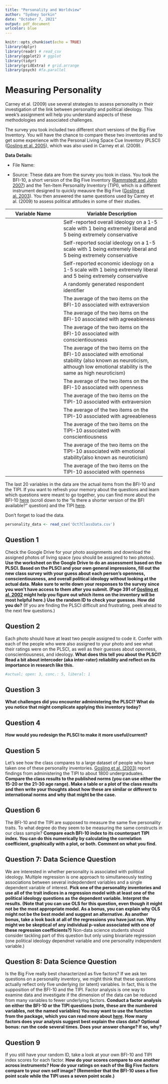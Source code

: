 ```yaml
---
title: "Personality and Worldview"
author: "Sydney Sorkin"
date: "October 7, 2021"
output: pdf_document
urlcolor: blue
---
```


```r
knitr::opts_chunk$set(echo = TRUE)
library(dplyr)
library(readr) # read_csv
library(ggplot2) # ggplot
library(tidyr)
library(gridExtra) # grid.arrange
library(psych) #fa.parallel
```

# Measuring Personality

Carney et al. (2009) use several strategies to assess personality in their investigation of the link between personality and political ideology. This week's assignment will help you understand aspects of these methodologies and associated challenges.

The survey you took included two different short versions of the Big Five Inventory. You will have the chance to compare these two inventories and to get some experience with the Personal Living Space Cue Inventory (PLSCI) ([Gosling et al. 2005](http://gosling.psy.utexas.edu/wp-content/uploads/2014/09/EnvandBehav05GoslingetalPLSCI.pdf)), which was also used in Carney et al. (2009). 

**Data Details:**

* File Name: \texttt{Oct7ClassData.csv}

* Source: These data are from the survey you took in class. You took the BFI-10, a short version of the Big Five Inventory ([Rammstedt and John 2007](https://psycnet.apa.org/record/2007-02371-015)) and the Ten-Item Personality Inventory (TIPI), which is a different instrument designed to quickly meausre the Big Five ([Gosling et al. 2003](http://gosling.psy.utexas.edu/wp-content/uploads/2014/09/JRP-03-tipi.pdf)). You then answered the same questions used by Carney et al. (2009) to assess political attitudes in some of their studies.

Variable Name         | Variable Description
--------------------- | --------------------------------------
\texttt{Overall}         | Self-reported overall ideology on a 1-5 scale with 1 being extremely liberal and 5 being extremely conservative
\texttt{Social}       | Self-reported social ideology on a 1-5 scale with 1 being extremely liberal and 5 being extremely conservative
\texttt{Economic}    | Self-reported economic ideology on a 1-5 scale with 1 being extremely liberal and 5 being extremely conservative
\texttt{Random ID}| A randomly generated respondent identifier
\texttt{BFI\_extraversion}        | The average of the two items on the BFI-10 associated with extraversion
\texttt{BFI\_agreeableness}    | The average of the two items on the BFI-10 associated with agreeableness
\texttt{BFI\_conscientiousness}| The average of the two items on the BFI-10 associated with conscientiousness
\texttt{BFI\_emot\_stability}| The average of the two items on the BFI-10 associated with emotional stability (also known as neuroticism, although low emotional stability is the same as high neuroticism)
\texttt{BFI\_openness} | The average of the two items on the BFI-10 associated with openness
\texttt{TIPI\_extraversion}| The average of the two items on the TIPI-10 associated with extraversion
\texttt{TIPI\_agreeableness}    | The average of the two items on the TIPI-10 associated with agreeableness
\texttt{TIPI\_conscientiousness}| The average of the two items on the TIPI-10 associated with conscientiousness
\texttt{TIPI\_emot\_stability}| The average of the two items on the TIPI-10 associated with emotional stability(also known as neuroticism)
\texttt{TIPI\_openness} | The average of the two items on the TIPI-10 associated with openness

The last 20 variables in the data are the actual items from the BFI-10 and the TIPI. If you want to refresh your memory about the questions and learn which questions were meant to go together, you can find more about the BFI-10 [here](https://www.ocf.berkeley.edu/~johnlab/bfi.htm) (scroll down to the "Is there a shorter version of the BFI available?" question) and the TIPI [here](http://gosling.psy.utexas.edu/scales-weve-developed/ten-item-personality-measure-tipi/ten-item-personality-inventory-tipi/).

Don't forget to load the data.

```r
personality_data <- read_csv('Oct7ClassData.csv')
```

## Question 1
Check the Google Drive for your photo assignments and download the assigned photos of living space (you should be assigned to two photos). **Use the worksheet on the Google Drive to do an assessment based on the PLSCI. Based on the PLSCI and your own general impressions, fill out the new class survey with your guess about each person's openness, conscientiousness, and overall political ideology without looking at the actual data. Make sure to write down your responses to the survey since you won't have access to them after you submit. (Page 391 of [Gosling et al. 2002](http://gosling.psy.utexas.edu/wp-content/uploads/2014/09/JPSP02-Roomwithacue.pdf) might help you figure out which items on the inventory will be most helpful here.) Use the random ID to check your guesses. How did you do?** (If you are finding the PLSCI difficult and frustrating, peek ahead to the next few questions.)


## Question 2
Each photo should have at least two people assigned to code it. Confer with each of the people who were also assigned to your photo and see what their ratings were on the PLSCI, as well as their guesses about openness, conscientiousness, and ideology. **What does this tell you about the PLSCI? Read a bit about intercoder (aka inter-rater) reliability and reflect on its importance in research like this.**
```r
#actual; open: 3, conc.: 5, liberal: 1
```


## Question 3
**What challenges did you encounter administering the PLSCI? What do you notice that might complicate applying this inventory today?**


## Question 4
**How would you redesign the PLSCI to make it more useful/current?**


## Question 5
Let's see how the class compares to a large dataset of people who have taken one of these personality inventories. [Gosling et al. (2003)](https://citeseerx.ist.psu.edu/viewdoc/download?doi=10.1.1.113.6704&rep=rep1&type=pdf) report findings from administering the TIPI to about 1800 undergraduates. **Compare the class results to the published norms (you can use either the 15-20 or the 21-30 age range). Make a table or a plot of the class results and then write your thoughts about how these are similar or different to international norms and why that might be the case.**


## Question 6
The BFI-10 and the TIPI are supposed to measure the same five personality traits. To what degree do they seem to be measuring the same constructs in our class sample? **Compare each BFI-10 index to its counterpart TIPI index. You can do this numerically by calculating the correlation coefficient, graphically with a plot, or both. Comment on what you find.**


## Question 7: Data Science Question
We are interested in whether personality is associated with political ideology. Multiple regression is one approach to simultaneously testing associations between several indepdendent variables and a single dependent variable of interest. **Pick one of the personality inventories and use all of the trait indices in a regression model with at least one of the political ideology questions as the dependent variable. Interpret the results. (Note that you can use OLS for this question, even though it might not be the most appropriate model. As a bonus, you can explain why OLS might not be the best model and suggest an alternative. As another bonus, take a look back at all of the regressions you have just run. Why might we be skeptical of any individual p-value associated with one of these regression coefficients?)** Non-data science students should consider tackling part of this question but only using bivariate regression (one political ideology dependnet variable and one personality independent variable.)


## Question 8: Data Science Question
Is the Big Five really best characterized as five factors? If we ask ten questions on a personality inventory, we might think that these questions actually reflect only five underlying (or latent) variables. In fact, this is the supposition of the BFI-10 and the TIPI. Factor analysis is one way to examine data and investigate if the dimension of the data can be reduced from many variables to fewer underlying factors.  **Conduct a factor analysis on either the BFI-10 or the TIPI questions (note, these are the numbered variables, not the named variables) You may want to use the \texttt{fa.parallel} function from the \texttt{psych} package, which you can read more about [here](https://cran.r-project.org/web/packages/psychTools/vignettes/factor.pdf). How many factors does your analysis suggest best explain the class data? Optional bonus: run the code several times. Does your answer change? If so, why?**


## Question 9
If you still have your random ID, take a look at your own BFI-10 and TIPI index scores for each factor. **How do your scores compare to one another across instruments? How do your ratings on each of the Big Five factors compare to your own self image? (Remember that the BFI-10 uses a five point scale while the TIPI uses a seven point scale.)**



